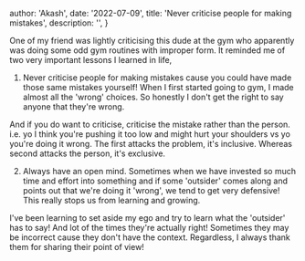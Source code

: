 
  author: 'Akash',
  date: '2022-07-09',
  title: 'Never criticise people for making mistakes',
  description: '',
}


One of my friend was lightly criticising this dude at the gym who apparently was doing some odd gym routines with improper form. It reminded me of two very important lessons I learned in life,   

1. Never criticise people for making mistakes cause you could have made those same mistakes yourself! When I first started going to gym, I made almost all the 'wrong' choices. So honestly I don't get the right to say anyone that they're wrong.  
  
And if you do want to criticise, criticise the mistake rather than the person. i.e. yo I think you're pushing it too low and might hurt your shoulders vs yo you're doing it wrong. The first attacks the problem, it's inclusive. Whereas second attacks the person, it's exclusive.  
  

2. Always have an open mind. Sometimes when we have invested so much time and effort into something and if some 'outsider' comes along and points out that we're doing it 'wrong', we tend to get very defensive! This really stops us from learning and growing.  
  
I've been learning to set aside my ego and try to learn what the 'outsider' has to say! And lot of the times they're actually right! Sometimes they may be incorrect cause they don't have the context. Regardless, I always thank them for sharing their point of view!

